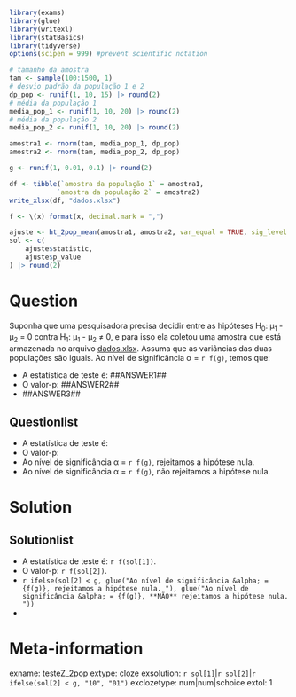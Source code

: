 ```r
library(exams)
library(glue)
library(writexl)
library(statBasics)
library(tidyverse)
options(scipen = 999) #prevent scientific notation

# tamanho da amostra
tam <- sample(100:1500, 1)
# desvio padrão da população 1 e 2
dp_pop <- runif(1, 10, 15) |> round(2)
# média da população 1
media_pop_1 <- runif(1, 10, 20) |> round(2)
# média da população 2
media_pop_2 <- runif(1, 10, 20) |> round(2)

amostra1 <- rnorm(tam, media_pop_1, dp_pop)
amostra2 <- rnorm(tam, media_pop_2, dp_pop)

g <- runif(1, 0.01, 0.1) |> round(2)

df <- tibble(`amostra da população 1` = amostra1,
            `amostra da população 2` = amostra2)
write_xlsx(df, "dados.xlsx")

f <- \(x) format(x, decimal.mark = ",")

ajuste <- ht_2pop_mean(amostra1, amostra2, var_equal = TRUE, sig_level = g)
sol <- c(
    ajuste$statistic,
    ajuste$p_value
) |> round(2)
```

Question
========

Suponha que uma pesquisadora precisa decidir entre as hipóteses H~0~: &mu;~1~ - &mu;~2~ = 0  contra H~1~: &mu;~1~ - &mu;~2~ &#8800; 0, e para isso ela coletou uma amostra que está armazenada no arquivo [dados.xlsx](dados.xlsx). Assuma que as variâncias das duas populações são iguais.  Ao nível de significância &alpha; = `r f(g)`, temos que:

* A estatística de teste é: \#\#ANSWER1\#\#
* O valor-p: \#\#ANSWER2\#\#
* \#\#ANSWER3\#\#

Questionlist
------------

* A estatística de teste é: 
* O valor-p: 
* Ao nível de significância &alpha; = `r f(g)`, rejeitamos a hipótese nula.
* Ao nível de significância &alpha; = `r f(g)`, não rejeitamos a hipótese nula.

Solution
========
Solutionlist
------------

* A estatística de teste é: `r f(sol[1])`.
* O valor-p: `r f(sol[2])`.
* `r ifelse(sol[2] < g, glue("Ao nível de significância &alpha; = {f(g)}, rejeitamos a hipótese nula. "), glue("Ao nível de significância &alpha; = {f(g)}, **NÃO** rejeitamos a hipótese nula. "))` 
*  

Meta-information
================
exname: testeZ_2pop
extype: cloze
exsolution: `r sol[1]`|`r sol[2]`|`r ifelse(sol[2] < g, "10", "01")`
exclozetype: num|num|schoice
extol: 1